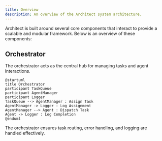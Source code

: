```yaml
---
title: Overview
description: An overview of the Architect system architecture.
---
```


Architect is built around several core components that interact to provide a scalable and modular framework. Below is an overview of these components:

## Orchestrator

The orchestrator acts as the central hub for managing tasks and agent interactions.

```plantuml
@startuml
title Orchestrator
participant TaskQueue
participant AgentManager
participant Logger
TaskQueue --> AgentManager : Assign Task
AgentManager -> Logger : Log Assignment
AgentManager --> Agent : Dispatch Task
Agent -> Logger : Log Completion
@enduml
```

The orchestrator ensures task routing, error handling, and logging are handled effectively.
